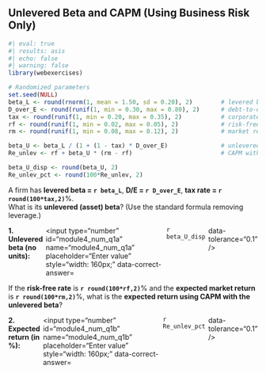 
## Unlevered Beta and CAPM (Using Business Risk Only)

```r
#| eval: true
#| results: asis
#| echo: false
#| warning: false
library(webexercises)

# Randomized parameters
set.seed(NULL)
beta_L <- round(rnorm(1, mean = 1.50, sd = 0.20), 2)        # levered beta
D_over_E <- round(runif(1, min = 0.30, max = 0.80), 2)      # debt-to-equity
tax <- round(runif(1, min = 0.20, max = 0.35), 2)           # corporate tax rate
rf <- round(runif(1, min = 0.02, max = 0.05), 2)            # risk-free (decimal)
rm <- round(runif(1, min = 0.08, max = 0.12), 2)            # market return (decimal)

beta_U <- beta_L / (1 + (1 - tax) * D_over_E)               # unlevered (asset) beta
Re_unlev <- rf + beta_U * (rm - rf)                         # CAPM with unlevered beta

beta_U_disp <- round(beta_U, 2)
Re_unlev_pct <- round(100*Re_unlev, 2)
```

A firm has **levered beta = `r beta_L`**, **D/E = `r D_over_E`**, **tax rate = `r round(100*tax,2)`**%.  
What is its **unlevered (asset) beta**? (Use the standard formula removing leverage.)

::: {.question-block}
<form onsubmit="event.preventDefault();" style="display: flex; flex-direction: row; gap: 6px;">
  <label for="module4_num_q1a"><strong>1. Unlevered beta (no units):</strong></label>
  <input type="number" id="module4_num_q1a" name="module4_num_q1a" placeholder="Enter value" style="width: 160px;"
         data-correct-answer=`r beta_U_disp` data-tolerance="0.1" />
</form>

<div id="feedback-module4_num_q1a" class="feedback" data-status="" style="display:none;">
✅ **Why this is the answer:** Unlevered beta measures **business risk only** (no financial leverage).  
We “strip out” leverage using: β<sub>U</sub> = β<sub>L</sub> / [1 + (1 – T) × (D/E)].  
This lets us compare firms **on operating risk**, independent of capital structure.  
**Your numbers:** β<sub>U</sub> = `r beta_L` / [1 + (1 − `r tax`) × `r D_over_E`] = **`r beta_U_disp`**.
</div>
:::

If the **risk-free rate** is **`r round(100*rf,2)`**% and the **expected market return** is **`r round(100*rm,2)`**%, what is the **expected return using CAPM with the unlevered beta**?

::: {.question-block}
<form onsubmit="event.preventDefault();" style="display: flex; flex-direction: row; gap: 6px;">
  <label for="module4_num_q1b"><strong>2. Expected return (in %):</strong></label>
  <input type="number" id="module4_num_q1b" name="module4_num_q1b" placeholder="Enter value" style="width: 160px;"
         data-correct-answer=`r Re_unlev_pct` data-tolerance="0.1" />
</form>

<div id="feedback-module4_num_q1b" class="feedback" data-status="" style="display:none;">
✅ **CAPM intuition:** Investors require compensation for time value (**Rf**) and for bearing market risk (**β × MRP**).  
We use the **unlevered beta** to price the **business risk** without leverage:  
E[R] = R<sub>f</sub> + β<sub>U</sub> × (R<sub>m</sub> − R<sub>f</sub>) = **`r Re_unlev_pct`%**.  
This gives a **baseline cost of equity** for the project/asset **before** financing effects.
</div>
:::

